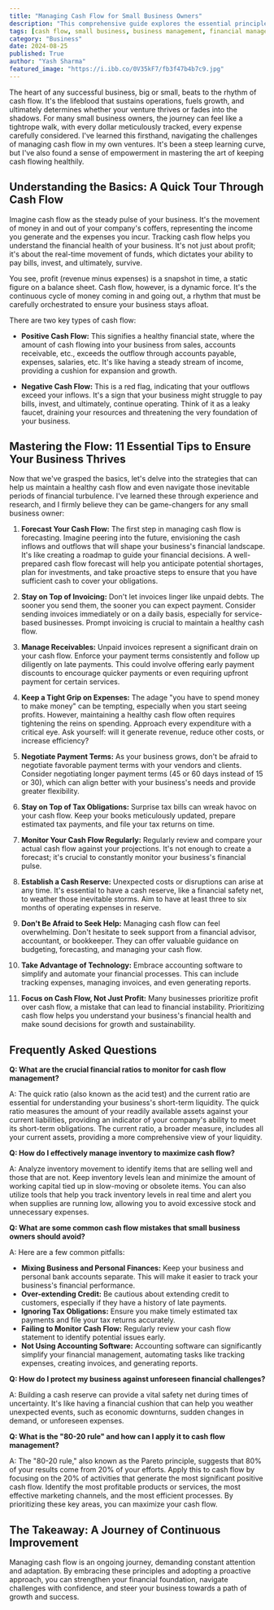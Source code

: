 ```yaml
---
title: "Managing Cash Flow for Small Business Owners"
description: "This comprehensive guide explores the essential principles of cash flow management for small business owners. Learn how to forecast, track, and optimize your cash flow to ensure your business thrives. Discover 11 key tips, common mistakes to avoid, and expert advice on managing inventory, negotiating payment terms, and building a strong cash reserve."
tags: [cash flow, small business, business management, financial management, accounting, entrepreneurship, startup, business growth, financial planning, profitability]
category: "Business"
date: 2024-08-25
published: True
author: "Yash Sharma"
featured_image: "https://i.ibb.co/0V35kF7/fb3f47b4b7c9.jpg"
---
```



The heart of any successful business, big or small, beats to the rhythm of cash flow. It's the lifeblood that sustains operations, fuels growth, and ultimately determines whether your venture thrives or fades into the shadows. For many small business owners, the journey can feel like a tightrope walk, with every dollar meticulously tracked, every expense carefully considered. I've learned this firsthand, navigating the challenges of managing cash flow in my own ventures. It's been a steep learning curve, but I've also found a sense of empowerment in mastering the art of keeping cash flowing healthily.  

## Understanding the Basics: A Quick Tour Through Cash Flow

Imagine cash flow as the steady pulse of your business.  It's the movement of money in and out of your company's coffers, representing the income you generate and the expenses you incur.  Tracking cash flow helps you understand the financial health of your business. It's not just about profit; it's about the real-time movement of funds, which dictates your ability to pay bills, invest, and ultimately, survive. 

You see, profit (revenue minus expenses) is a snapshot in time, a static figure on a balance sheet. Cash flow, however, is a dynamic force. It's the continuous cycle of money coming in and going out, a rhythm that must be carefully orchestrated to ensure your business stays afloat. 

There are two key types of cash flow:

* **Positive Cash Flow:** This signifies a healthy financial state, where the amount of cash flowing into your business from sales, accounts receivable, etc., exceeds the outflow through accounts payable, expenses, salaries, etc.  It's like having a steady stream of income, providing a cushion for expansion and growth.

* **Negative Cash Flow:** This is a red flag, indicating that your outflows exceed your inflows. It's a sign that your business might struggle to pay bills, invest, and ultimately, continue operating. Think of it as a leaky faucet, draining your resources and threatening the very foundation of your business.

## Mastering the Flow: 11 Essential Tips to Ensure Your Business Thrives

Now that we've grasped the basics, let's delve into the strategies that can help us maintain a healthy cash flow and even navigate those inevitable periods of financial turbulence.  I've learned these through experience and research, and I firmly believe they can be game-changers for any small business owner:

1. **Forecast Your Cash Flow:** The first step in managing cash flow is forecasting. Imagine peering into the future, envisioning the cash inflows and outflows that will shape your business's financial landscape. It's like creating a roadmap to guide your financial decisions.  A well-prepared cash flow forecast will help you anticipate potential shortages, plan for investments, and take proactive steps to ensure that you have sufficient cash to cover your obligations.

2. **Stay on Top of Invoicing:** Don't let invoices linger like unpaid debts. The sooner you send them, the sooner you can expect payment.  Consider sending invoices immediately or on a daily basis, especially for service-based businesses. Prompt invoicing is crucial to maintain a healthy cash flow.

3. **Manage Receivables:**  Unpaid invoices represent a significant drain on your cash flow. Enforce your payment terms consistently and follow up diligently on late payments. This could involve offering early payment discounts to encourage quicker payments or even requiring upfront payment for certain services.

4. **Keep a Tight Grip on Expenses:**  The adage "you have to spend money to make money" can be tempting, especially when you start seeing profits. However, maintaining a healthy cash flow often requires tightening the reins on spending.  Approach every expenditure with a critical eye.  Ask yourself: will it generate revenue, reduce other costs, or increase efficiency?

5. **Negotiate Payment Terms:**  As your business grows, don't be afraid to negotiate favorable payment terms with your vendors and clients.  Consider negotiating longer payment terms (45 or 60 days instead of 15 or 30), which can align better with your business's needs and provide greater flexibility.

6. **Stay on Top of Tax Obligations:**  Surprise tax bills can wreak havoc on your cash flow. Keep your books meticulously updated, prepare estimated tax payments, and file your tax returns on time.  

7. **Monitor Your Cash Flow Regularly:**   Regularly review and compare your actual cash flow against your projections.  It's not enough to create a forecast; it's crucial to constantly monitor your business's financial pulse.

8. **Establish a Cash Reserve:**  Unexpected costs or disruptions can arise at any time.  It's essential to have a cash reserve, like a financial safety net, to weather those inevitable storms. Aim to have at least three to six months of operating expenses in reserve.

9. **Don't Be Afraid to Seek Help:**  Managing cash flow can feel overwhelming.  Don't hesitate to seek support from a financial advisor, accountant, or bookkeeper.  They can offer valuable guidance on budgeting, forecasting, and managing your cash flow.

10. **Take Advantage of Technology:**   Embrace accounting software to simplify and automate your financial processes.  This can include tracking expenses, managing invoices, and even generating reports. 

11. **Focus on Cash Flow, Not Just Profit:**  Many businesses prioritize profit over cash flow, a mistake that can lead to financial instability.   Prioritizing cash flow helps you understand your business's financial health and make sound decisions for growth and sustainability.  

## Frequently Asked Questions

**Q: What are the crucial financial ratios to monitor for cash flow management?**

A: The quick ratio (also known as the acid test) and the current ratio are essential for understanding your business's short-term liquidity.  The quick ratio measures the amount of your readily available assets against your current liabilities, providing an indicator of your company's ability to meet its short-term obligations.  The current ratio, a broader measure, includes all your current assets, providing a more comprehensive view of your liquidity.

**Q: How do I effectively manage inventory to maximize cash flow?**

A:  Analyze inventory movement to identify items that are selling well and those that are not. Keep inventory levels lean and minimize the amount of working capital tied up in slow-moving or obsolete items. You can also utilize tools that help you track inventory levels in real time and alert you when supplies are running low, allowing you to avoid excessive stock and unnecessary expenses.

**Q: What are some common cash flow mistakes that small business owners should avoid?**

A:  Here are a few common pitfalls:

* **Mixing Business and Personal Finances:**  Keep your business and personal bank accounts separate.  This will make it easier to track your business's financial performance.
* **Over-extending Credit:**  Be cautious about extending credit to customers, especially if they have a history of late payments.
* **Ignoring Tax Obligations:**  Ensure you make timely estimated tax payments and file your tax returns accurately.
* **Failing to Monitor Cash Flow:**  Regularly review your cash flow statement to identify potential issues early.
* **Not Using Accounting Software:**  Accounting software can significantly simplify your financial management, automating tasks like tracking expenses, creating invoices, and generating reports.

**Q: How do I protect my business against unforeseen financial challenges?**

A:   Building a cash reserve can provide a vital safety net during times of uncertainty.  It's like having a financial cushion that can help you weather unexpected events, such as economic downturns, sudden changes in demand, or unforeseen expenses.

**Q: What is the "80-20 rule" and how can I apply it to cash flow management?**

A:   The "80-20 rule," also known as the Pareto principle, suggests that 80% of your results come from 20% of your efforts.  Apply this to cash flow by focusing on the 20% of activities that generate the most significant positive cash flow. Identify the most profitable products or services, the most effective marketing channels, and the most efficient processes.  By prioritizing these key areas, you can maximize your cash flow.

## The Takeaway: A Journey of Continuous Improvement

Managing cash flow is an ongoing journey, demanding constant attention and adaptation.  By embracing these principles and adopting a proactive approach, you can strengthen your financial foundation, navigate challenges with confidence, and steer your business towards a path of growth and success. 